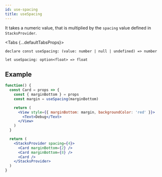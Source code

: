 ```yaml
---
id: use-spacing
title: useSpacing
---
```



It takes a numeric value, that is multiplied by the `spacing` value defined in `StacksProvider`.

<Tabs {...defaultTabsProps}>
<TabItem value="typescript">

```tsx
declare const useSpacing: (value: number | null | undefined) => number
```

</TabItem>
<TabItem value="rescript">

```res
let useSpacing: option<float> => float
```

</TabItem>
</Tabs>

## Example

```jsx live
function() {
  const Card = props => {
    const { marginBottom } = props
    const margin = useSpacing(marginBottom)

    return (
      <View style={{ marginBottom: margin, backgroundColor: 'red' }}>
        <Text>Debug</Text>
      </View>
    )
  }

  return (
    <StacksProvider spacing={4}>
      <Card marginBottom={2} />
      <Card marginBottom={8} />
      <Card />
    </StacksProvider>
  )
}
```
